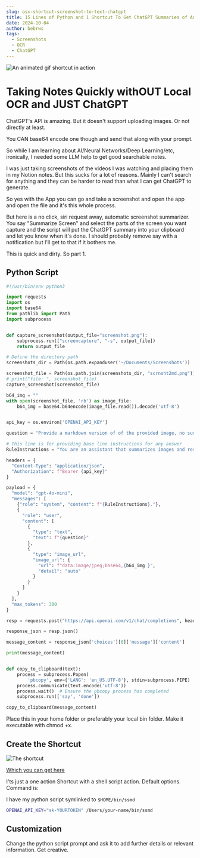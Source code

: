 ```yaml
---
slug: osx-shortcut-screenshot-to-text-chatgpt
title: 15 Lines of Python and 1 Shortcut To Get ChatGPT Summaries of Anything
date: 2024-10-04
author: bebrws
tags:
  - Screenshots
  - OCR
  - ChatGPT
---
```


![An animated gif shortcut in action](/static/summarize.mov.gif)

# Taking Notes Quickly withOUT Local OCR and JUST ChatGPT

ChatGPT's API is amazing. But it doesn't support uploading images.
Or not directly at least. 

You CAN base64 encode one though and send that along with your prompt.

So while I am learning about AI/Neural Networks/Deep Learning/etc, ironically, I needed some LLM help to get good searchable notes.

I was just taking screenshots of the videos I was watching and placing them in my Notion notes. But this sucks for a lot of reasons. Mainly I can't search for anything and they can be harder to read than what I can get ChatGPT to generate.

So yes with the App you can go and take a screenshot and open the app and open the file and it's this whole process.

But here is a no click, siri request away, automatic screenshot summarizer. 
You say "Summarize Screen" and select the parts of the screen you want capture and the script will put the ChatGPT summary into your clipboard and let you know when it's done.
I should probably remove say with a notification but I'll get to that if it bothers me.

This is quick and dirty. So part 1.

## Python Script

```python
#!/usr/bin/env python3

import requests
import os
import base64
from pathlib import Path
import subprocess


def capture_screenshot(output_file="screenshot.png"):
    subprocess.run(["screencapture", "-s", output_file])
    return output_file

# Define the directory path
screenshots_dir = Path(os.path.expanduser('~/Documents/Screenshots'))

screenshot_file = Path(os.path.join(screenshots_dir, "scrnsht2md.png"))
# print("file: ", screenshot_file)
capture_screenshot(screenshot_file)

b64_img = ""
with open(screenshot_file, 'rb') as image_file:
    b64_img = base64.b64encode(image_file.read()).decode('utf-8')


api_key = os.environ['OPENAI_API_KEY']

question = "Provide a markdown version of of the provided image, no summary is necessary, just try to represent the text in the image with markdown as accurately as possible"

# This line is for providing base line instructions for any answer
RuleInstructions = "You are an assistant that summarizes images and responds in markdown"

headers = {
  "Content-Type": "application/json",
  "Authorization": f"Bearer {api_key}"
}

payload = {
  "model": "gpt-4o-mini",
  "messages": [
    {"role": "system", "content": f"{RuleInstructions}."},
    {
      "role": "user",
      "content": [
        {
          "type": "text",
          "text": f"{question}"
        },
        {
          "type": "image_url",
          "image_url": {
            "url": f"data:image/jpeg;base64,{b64_img }",
            "detail": "auto"
          }
        }
      ]
    }
  ],
  "max_tokens": 300
}

resp = requests.post("https://api.openai.com/v1/chat/completions", headers=headers, json=payload)

response_json = resp.json()

message_content = response_json['choices'][0]['message']['content']

print(message_content)


def copy_to_clipboard(text):
    process = subprocess.Popen(
        'pbcopy', env={'LANG': 'en_US.UTF-8'}, stdin=subprocess.PIPE)
    process.communicate(text.encode('utf-8'))
    process.wait()  # Ensure the pbcopy process has completed
    subprocess.run(['say', 'done'])

copy_to_clipboard(message_content)
```

Place this in your home folder or preferably your local bin folder. Make it executable with chmod +x.

## Create the Shortcut

![The shortcut](/static/shortcut.png)

[Which you can get here](https://www.icloud.com/shortcuts/326062c5fbc54cceba52c24683b04306)

I'ts just a one action Shortcut with a shell script action. Default options. Command is:

I have my python script symlinked to `$HOME/bin/ssmd`  

```bash
OPENAI_API_KEY="sk-YOURTOKEN" /Users/your-name/bin/ssmd
```

## Customization

Change the python script prompt and ask it to add further details or relevant information.
Get creative.